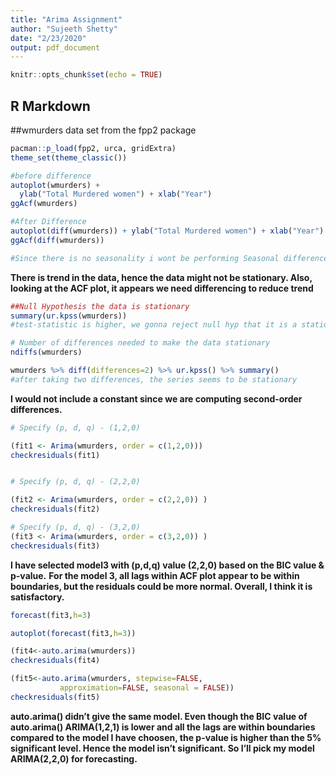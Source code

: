 ---
title: "Arima Assignment"
author: "Sujeeth Shetty"
date: "2/23/2020"
output: pdf_document
---

```{r setup, include=FALSE}
knitr::opts_chunk$set(echo = TRUE)
```

## R Markdown

##wmurders data set from the fpp2 package

```{r loadpackages}
pacman::p_load(fpp2, urca, gridExtra)
theme_set(theme_classic())
```


```{r acf}
#before difference
autoplot(wmurders) + 
  ylab("Total Murdered women") + xlab("Year")
ggAcf(wmurders) 

#After Difference
autoplot(diff(wmurders)) + ylab("Total Murdered women") + xlab("Year")
ggAcf(diff(wmurders))  

#Since there is no seasonality i wont be performing Seasonal difference.
```

**There is trend in the data, hence the data might not be stationary. Also, looking at the ACF plot, it appears we need differencing to reduce trend**


```{r}
##Null Hypothesis the data is stationary
summary(ur.kpss(wmurders))
#test-statistic is higher, we gonna reject null hyp that it is a stationary

# Number of differences needed to make the data stationary
ndiffs(wmurders)

wmurders %>% diff(differences=2) %>% ur.kpss() %>% summary()
#after taking two differences, the series seems to be stationary 


```
**I would not include a constant since we are computing second-order differences.**

```{r ArimaModel}
# Specify (p, d, q) - (1,2,0)

(fit1 <- Arima(wmurders, order = c(1,2,0)))
checkresiduals(fit1)


# Specify (p, d, q) - (2,2,0)

(fit2 <- Arima(wmurders, order = c(2,2,0)) )  
checkresiduals(fit2)

# Specify (p, d, q) - (3,2,0)
(fit3 <- Arima(wmurders, order = c(3,2,0)) )  
checkresiduals(fit3)


```
**I have selected model3 with (p,d,q) value (2,2,0) based on the BIC value & p-value.**
**For the model 3, all lags within ACF plot appear to be within boundaries, but the residuals could be more normal. Overall, I think it is satisfactory.**


```{r forecast}
forecast(fit3,h=3)

autoplot(forecast(fit3,h=3))
```
```{r autoarima}
(fit4<-auto.arima(wmurders))
checkresiduals(fit4)

(fit5<-auto.arima(wmurders, stepwise=FALSE,
           approximation=FALSE, seasonal = FALSE))
checkresiduals(fit5)

```
**auto.arima() didn't give the same model. Even though the BIC value of auto.arima() ARIMA(1,2,1) is lower and all the lags are within boundaries compared to the model I have choosen, the p-value is higher than the 5% significant level. Hence the model isn't significant. So I'll pick my model ARIMA(2,2,0) for forecasting.** 
